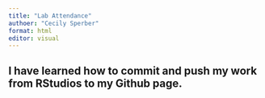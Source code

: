 ```yaml
---
title: "Lab Attendance"
authoer: "Cecily Sperber"
format: html
editor: visual
---
```


## I have learned how to commit and push my work from RStudios to my Github page. 